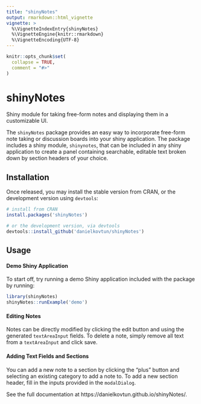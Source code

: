 ```yaml
---
title: "shinyNotes"
output: rmarkdown::html_vignette
vignette: >
  %\VignetteIndexEntry{shinyNotes}
  %\VignetteEngine{knitr::rmarkdown}
  %\VignetteEncoding{UTF-8}
---
```


```r
knitr::opts_chunk$set(
  collapse = TRUE,
  comment = "#>"
)
```

# shinyNotes
Shiny module for taking free-form notes and displaying them in a customizable UI.

The `shinyNotes` package provides an easy way to incorporate free-form note taking or discussion boards into your shiny application. The package includes a shiny module, `shinynotes`, that can be included in any shiny application to create a panel containing searchable, editable text broken down by section headers of your choice.

## Installation

Once released, you may install the stable version from CRAN, or the development version using `devtools`:
```r
# install from CRAN
install.packages('shinyNotes')

# or the development version, via devtools
devtools::install_github('danielkovtun/shinyNotes')
```

## Usage

#### Demo Shiny Application
To start off, try running a demo Shiny application included with the package by running:
```r
library(shinyNotes)
shinyNotes::runExample('demo')
```

#### Editing Notes
Notes can be directly modified by clicking the edit button and using the generated `textAreaInput` fields. To delete a note, simply remove all text from a `textAreaInput` and click save.

#### Adding Text Fields and Sections
You can add a new note to a section by clicking the "plus" button and selecting an existing category to add a note to. To add a new section header, fill in the inputs provided in the `modalDialog`. 

See the full documentation at https://danielkovtun.github.io/shinyNotes/. 
